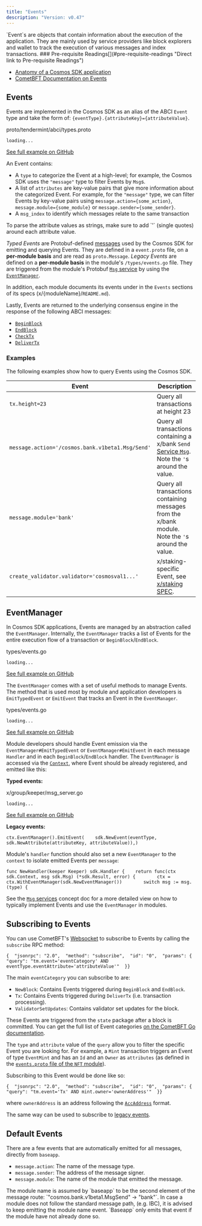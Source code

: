 ```yaml
---
title: "Events"
description: "Version: v0.47"
---
```


<Note>
  `Event`s are objects that contain information about the execution of the application. They are mainly used by service providers like block explorers and wallet to track the execution of various messages and index transactions.
</Note>

<Note>
  ### Pre-requisite Readings[​](#pre-requisite-readings "Direct link to Pre-requisite Readings")

  * [Anatomy of a Cosmos SDK application](/v0.47/learn/beginner/overview-app)
  * [CometBFT Documentation on Events](https://docs.cometbft.com/v0.37/spec/abci/abci++_basic_concepts#events)
</Note>

## Events[​](#events-1 "Direct link to Events")

Events are implemented in the Cosmos SDK as an alias of the ABCI `Event` type and take the form of: `{eventType}.{attributeKey}={attributeValue}`.

proto/tendermint/abci/types.proto

```
loading...
```

[See full example on GitHub](https://github.com/cometbft/cometbft/blob/v0.37.0/proto/tendermint/abci/types.proto#L334-L343)

An Event contains:

* A `type` to categorize the Event at a high-level; for example, the Cosmos SDK uses the `"message"` type to filter Events by `Msg`s.
* A list of `attributes` are key-value pairs that give more information about the categorized Event. For example, for the `"message"` type, we can filter Events by key-value pairs using `message.action={some_action}`, `message.module={some_module}` or `message.sender={some_sender}`.
* A `msg_index` to identify which messages relate to the same transaction

<Check>
  To parse the attribute values as strings, make sure to add `'` (single quotes) around each attribute value.
</Check>

*Typed Events* are Protobuf-defined [messages](/v0.47/build/architecture/adr-032-typed-events) used by the Cosmos SDK for emitting and querying Events. They are defined in a `event.proto` file, on a **per-module basis** and are read as `proto.Message`. *Legacy Events* are defined on a **per-module basis** in the module's `/types/events.go` file. They are triggered from the module's Protobuf [`Msg` service](/v0.47/build/building-modules/msg-services) by using the [`EventManager`](#eventmanager).

In addition, each module documents its events under in the `Events` sections of its specs (x/\{moduleName}/`README.md`).

Lastly, Events are returned to the underlying consensus engine in the response of the following ABCI messages:

* [`BeginBlock`](/v0.47/learn/advanced/baseapp#beginblock)
* [`EndBlock`](/v0.47/learn/advanced/baseapp#endblock)
* [`CheckTx`](/v0.47/learn/advanced/baseapp#checktx)
* [`DeliverTx`](/v0.47/learn/advanced/baseapp#delivertx)

### Examples[​](#examples "Direct link to Examples")

The following examples show how to query Events using the Cosmos SDK.

| Event                                            | Description                                                                                                                                    |
| ------------------------------------------------ | ---------------------------------------------------------------------------------------------------------------------------------------------- |
| `tx.height=23`                                   | Query all transactions at height 23                                                                                                            |
| `message.action='/cosmos.bank.v1beta1.Msg/Send'` | Query all transactions containing a x/bank `Send` [Service `Msg`](/v0.47/build/building-modules/msg-services). Note the `'`s around the value. |
| `message.module='bank'`                          | Query all transactions containing messages from the x/bank module. Note the `'`s around the value.                                             |
| `create_validator.validator='cosmosval1...'`     | x/staking-specific Event, see [x/staking SPEC](/v0.47/build/modules/staking).                                                                  |

## EventManager[​](#eventmanager "Direct link to EventManager")

In Cosmos SDK applications, Events are managed by an abstraction called the `EventManager`. Internally, the `EventManager` tracks a list of Events for the entire execution flow of a transaction or `BeginBlock`/`EndBlock`.

types/events.go

```
loading...
```

[See full example on GitHub](https://github.com/cosmos/cosmos-sdk/blob/v0.47.0-rc1/types/events.go#L24-L27)

The `EventManager` comes with a set of useful methods to manage Events. The method that is used most by module and application developers is `EmitTypedEvent` or `EmitEvent` that tracks an Event in the `EventManager`.

types/events.go

```
loading...
```

[See full example on GitHub](https://github.com/cosmos/cosmos-sdk/blob/v0.47.0-rc1/types/events.go#L53-L62)

Module developers should handle Event emission via the `EventManager#EmitTypedEvent` or `EventManager#EmitEvent` in each message `Handler` and in each `BeginBlock`/`EndBlock` handler. The `EventManager` is accessed via the [`Context`](/v0.47/learn/advanced/context), where Event should be already registered, and emitted like this:

**Typed events:**

x/group/keeper/msg\_server.go

```
loading...
```

[See full example on GitHub](https://github.com/cosmos/cosmos-sdk/blob/v0.47.0-rc1/x/group/keeper/msg_server.go#L88-L91)

**Legacy events:**

```
ctx.EventManager().EmitEvent(    sdk.NewEvent(eventType, sdk.NewAttribute(attributeKey, attributeValue)),)
```

Module's `handler` function should also set a new `EventManager` to the `context` to isolate emitted Events per `message`:

```
func NewHandler(keeper Keeper) sdk.Handler {    return func(ctx sdk.Context, msg sdk.Msg) (*sdk.Result, error) {        ctx = ctx.WithEventManager(sdk.NewEventManager())        switch msg := msg.(type) {
```

See the [`Msg` services](/v0.47/build/building-modules/msg-services) concept doc for a more detailed view on how to typically implement Events and use the `EventManager` in modules.

## Subscribing to Events[​](#subscribing-to-events "Direct link to Subscribing to Events")

You can use CometBFT's [Websocket](https://docs.cometbft.com/v0.37/core/subscription) to subscribe to Events by calling the `subscribe` RPC method:

```
{  "jsonrpc": "2.0",  "method": "subscribe",  "id": "0",  "params": {    "query": "tm.event='eventCategory' AND eventType.eventAttribute='attributeValue'"  }}
```

The main `eventCategory` you can subscribe to are:

* `NewBlock`: Contains Events triggered during `BeginBlock` and `EndBlock`.
* `Tx`: Contains Events triggered during `DeliverTx` (i.e. transaction processing).
* `ValidatorSetUpdates`: Contains validator set updates for the block.

These Events are triggered from the `state` package after a block is committed. You can get the full list of Event categories [on the CometBFT Go documentation](https://pkg.go.dev/github.com/cometbft/cometbft/types#pkg-constants).

The `type` and `attribute` value of the `query` allow you to filter the specific Event you are looking for. For example, a `Mint` transaction triggers an Event of type `EventMint` and has an `Id` and an `Owner` as `attributes` (as defined in the [`events.proto` file of the `NFT` module](https://github.com/cosmos/cosmos-sdk/blob/v0.47.0-rc1/proto/cosmos/nft/v1beta1/event.proto#L21-L31)).

Subscribing to this Event would be done like so:

```
{  "jsonrpc": "2.0",  "method": "subscribe",  "id": "0",  "params": {    "query": "tm.event='Tx' AND mint.owner='ownerAddress'"  }}
```

where `ownerAddress` is an address following the [`AccAddress`](/v0.47/learn/beginner/accounts#addresses) format.

The same way can be used to subscribe to [legacy events](https://github.com/cosmos/cosmos-sdk/blob/v0.47.0-rc1/x/bank/types/events.go).

## Default Events[​](#default-events "Direct link to Default Events")

There are a few events that are automatically emitted for all messages, directly from `baseapp`.

* `message.action`: The name of the message type.
* `message.sender`: The address of the message signer.
* `message.module`: The name of the module that emitted the message.

<Check>
  The module name is assumed by `baseapp` to be the second element of the message route: `"cosmos.bank.v1beta1.MsgSend" -> "bank"`. In case a module does not follow the standard message path, (e.g. IBC), it is advised to keep emitting the module name event. `Baseapp` only emits that event if the module have not already done so.
</Check>
